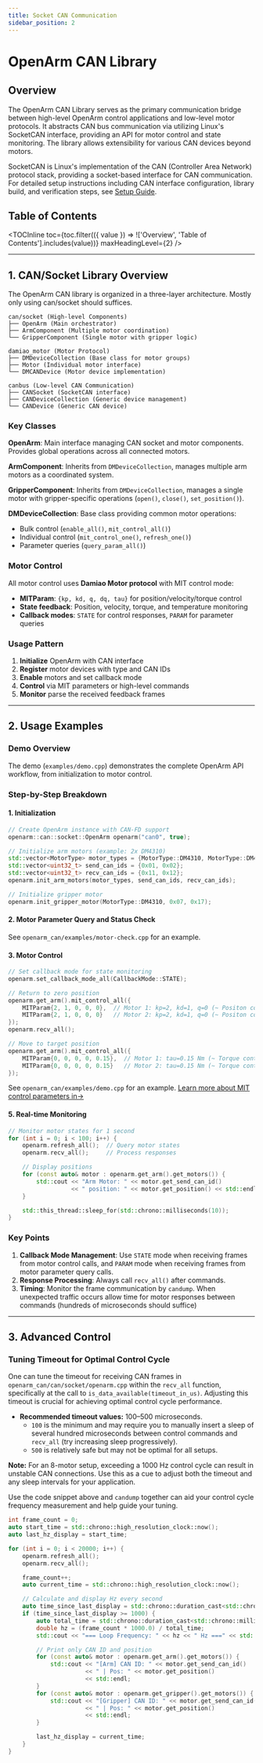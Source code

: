 ```yaml
---
title: Socket CAN Communication
sidebar_position: 2
---
```



# OpenArm CAN Library

## Overview

The OpenArm CAN Library serves as the primary communication bridge between high-level OpenArm control applications and low-level motor protocols. It abstracts CAN bus communication via utilizing Linux's SocketCAN interface, providing an API for motor control and state monitoring. The library allows extensibility for various CAN devices beyond motors.

SocketCAN is Linux's implementation of the CAN (Controller Area Network) protocol stack, providing a socket-based interface for CAN communication. For detailed setup instructions including CAN interface configuration, library build, and verification steps, see [Setup Guide](/software/setup).

## Table of Contents

<TOCInline
  toc={toc.filter(({ value }) => !['Overview', 'Table of Contents'].includes(value))}
  maxHeadingLevel={2}
/>

---

## 1. CAN/Socket Library Overview

The OpenArm CAN library is organized in a three-layer architecture. Mostly only using can/socket should suffices.

```
can/socket (High-level Components)
├── OpenArm (Main orchestrator)
├── ArmComponent (Multiple motor coordination)
└── GripperComponent (Single motor with gripper logic)

damiao_motor (Motor Protocol)
├── DMDeviceCollection (Base class for motor groups)
├── Motor (Individual motor interface)
└── DMCANDevice (Motor device implementation)

canbus (Low-level CAN Communication)
├── CANSocket (SocketCAN interface)
├── CANDeviceCollection (Generic device management)
└── CANDevice (Generic CAN device)
```

### Key Classes

**OpenArm**: Main interface managing CAN socket and motor components. Provides global operations across all connected motors.

**ArmComponent**: Inherits from `DMDeviceCollection`, manages multiple arm motors as a coordinated system.

**GripperComponent**: Inherits from `DMDeviceCollection`, manages a single motor with gripper-specific operations (`open()`, `close()`, `set_position()`).

**DMDeviceCollection**: Base class providing common motor operations:
- Bulk control (`enable_all()`, `mit_control_all()`)
- Individual control (`mit_control_one()`, `refresh_one()`)
- Parameter queries (`query_param_all()`)

### Motor Control

All motor control uses **Damiao Motor protocol** with MIT control mode:
- **MITParam**: `{kp, kd, q, dq, tau}` for position/velocity/torque control
- **State feedback**: Position, velocity, torque, and temperature monitoring
- **Callback modes**: `STATE` for control responses, `PARAM` for parameter queries

### Usage Pattern

1. **Initialize** OpenArm with CAN interface
2. **Register** motor devices with type and CAN IDs
3. **Enable** motors and set callback mode
4. **Control** via MIT parameters or high-level commands
5. **Monitor** parse the received feedback frames

---

## 2. Usage Examples

### Demo Overview

The demo (`examples/demo.cpp`) demonstrates the complete OpenArm API workflow, from initialization to motor control.

### Step-by-Step Breakdown

#### 1. Initialization

```cpp
// Create OpenArm instance with CAN-FD support
openarm::can::socket::OpenArm openarm("can0", true);

// Initialize arm motors (example: 2x DM4310)
std::vector<MotorType> motor_types = {MotorType::DM4310, MotorType::DM4310};
std::vector<uint32_t> send_can_ids = {0x01, 0x02};
std::vector<uint32_t> recv_can_ids = {0x11, 0x12};
openarm.init_arm_motors(motor_types, send_can_ids, recv_can_ids);

// Initialize gripper motor
openarm.init_gripper_motor(MotorType::DM4310, 0x07, 0x17);
```

#### 2. Motor Parameter Query and Status Check

See `openarm_can/examples/motor-check.cpp` for an example.

#### 3. Motor Control

```cpp
// Set callback mode for state monitoring
openarm.set_callback_mode_all(CallbackMode::STATE);

// Return to zero position
openarm.get_arm().mit_control_all({
    MITParam{2, 1, 0, 0, 0},  // Motor 1: kp=2, kd=1, q=0 (~ Positon control)
    MITParam{2, 1, 0, 0, 0}   // Motor 2: kp=2, kd=1, q=0 (~ Positon control)
});
openarm.recv_all();

// Move to target position
openarm.get_arm().mit_control_all({
    MITParam{0, 0, 0, 0, 0.15},  // Motor 1: tau=0.15 Nm (~ Torque control)
    MITParam{0, 0, 0, 0, 0.15}   // Motor 2: tau=0.15 Nm (~ Torque control)
});
```

See `openarm_can/examples/demo.cpp` for an example.
[Learn more about MIT control parameters in→](/software/setup/motor-can)

#### 5. Real-time Monitoring

```cpp
// Monitor motor states for 1 second
for (int i = 0; i < 100; i++) {
    openarm.refresh_all();  // Query motor states
    openarm.recv_all();     // Process responses

    // Display positions
    for (const auto& motor : openarm.get_arm().get_motors()) {
        std::cout << "Arm Motor: " << motor.get_send_can_id()
                  << " position: " << motor.get_position() << std::endl;
    }

    std::this_thread::sleep_for(std::chrono::milliseconds(10));
}
```

### Key Points

1. **Callback Mode Management**: Use `STATE` mode when receiving frames from motor control calls, and `PARAM` mode when receiving frames from motor parameter query calls.
2. **Response Processing**: Always call `recv_all()` after commands.
3. **Timing**: Monitor the frame communication by `candump`. When unexpected traffic occurs allow time for motor responses between commands (hundreds of microseconds should suffice)

---

## 3. Advanced Control

### Tuning Timeout for Optimal Control Cycle

One can tune the timeout for receiving CAN frames in `openarm_can/can/socket/openarm.cpp` within the `recv_all` function, specifically at the call to `is_data_available(timeout_in_us)`. Adjusting this timeout is crucial for achieving optimal control cycle performance.

- **Recommended timeout values:** 100–500 microseconds.
  - `100` is the minimum and may require you to manually insert a sleep of several hundred microseconds between control commands and `recv_all` (try increasing sleep progressively).
  - `500` is relatively safe but may not be optimal for all setups.

**Note:** For an 8-motor setup, exceeding a 1000 Hz control cycle can result in unstable CAN connections. Use this as a cue to adjust both the timeout and any sleep intervals for your application.

Use the code snippet above and `candump` together can aid your control cycle frequency measurement and help guide your tuning.

```cpp
int frame_count = 0;
auto start_time = std::chrono::high_resolution_clock::now();
auto last_hz_display = start_time;

for (int i = 0; i < 20000; i++) {
    openarm.refresh_all();
    openarm.recv_all();

    frame_count++;
    auto current_time = std::chrono::high_resolution_clock::now();

    // Calculate and display Hz every second
    auto time_since_last_display = std::chrono::duration_cast<std::chrono::milliseconds>(current_time - last_hz_display).count();
    if (time_since_last_display >= 1000) {
        auto total_time = std::chrono::duration_cast<std::chrono::milliseconds>(current_time - start_time).count();
        double hz = (frame_count * 1000.0) / total_time;
        std::cout << "=== Loop Frequency: " << hz << " Hz ===" << std::endl;

        // Print only CAN ID and position
        for (const auto& motor : openarm.get_arm().get_motors()) {
            std::cout << "[Arm] CAN ID: " << motor.get_send_can_id()
                      << " | Pos: " << motor.get_position()
                      << std::endl;
        }
        for (const auto& motor : openarm.get_gripper().get_motors()) {
            std::cout << "[Gripper] CAN ID: " << motor.get_send_can_id()
                      << " | Pos: " << motor.get_position()
                      << std::endl;
        }

        last_hz_display = current_time;
    }
}
```
